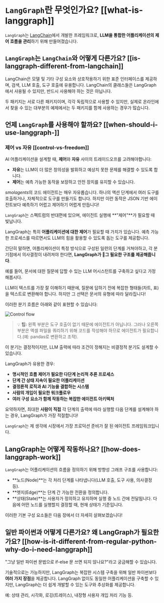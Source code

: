 # `LangGraph`란 무엇인가요? [[what-is-langgraph]]

`LangGraph`는 [LangChain](https://www.langchain.com/)에서 개발한 프레임워크로, **LLM을 통합한 어플리케이션의 제어 흐름을 관리**하기 위해 만들어졌습니다.

## `LangGraph`는 `LangChain`와 어떻게 다른가요? [[is-langgraph-different-from-langchain]]

LangChain은 모델 및 기타 구성 요소와 상호작용하기 위한 표준 인터페이스를 제공하며, 검색, LLM 호출, 도구 호출에 유용합니다.
LangChain의 클래스들은 LangGraph에서 사용될 수 있지만, 반드시 사용해야 하는 것은 아닙니다.

두 패키지는 서로 다른 패키지이며, 각각 독립적으로 사용할 수 있지만, 실제로 온라인에서 찾을 수 있는 대부분의 예제에서는 두 패키지를 함께 사용하는 경우가 많습니다.

## 언제 `LangGraph`를 사용해야 할까요? [[when-should-i-use-langgraph-]]
### 제어 vs 자유 [[control-vs-freedom]]

AI 어플리케이션을 설계할 때, **제어**와 **자유** 사이의 트레이드오프를 고려해야합니다:

- **자유**는 LLM이 더 많은 창의성을 발휘하고 예상치 못한 문제를 해결할 수 있도록 합니다.
- **제어**는 예측 가능한 동작을 보장하고 안전 장치를 유지할 수 있습니다.

*smolagents*의 코드 에이전트는 매우 자유롭습니다. 하나의 액션 단계에서 여러 도구를 호출하거나, 자체적으로 도구를 만들기도 합니다. 하지만 이런 동작은 JSON 기반 에이전트보다 예측하기 어렵고 제어하기 어렵게 만듭니다!

`LangGraph`는 스펙트럼의 반대편에 있으며, 에이전트 실행에 **"제어"**가 필요할 때 빛납니다.

LangGraph는 특히 **어플리케이션에 대한 제어**가 필요할 때 가치가 있습니다. 예측 가능한 프로세스를 따르면서도 LLM의 힘을 활용할 수 있도록 돕는 도구를 제공합니다.

간단히 말하면, 어플리케이션이 특정 방식으로 구성된 일련의 단계를 거쳐야하고, 각 분기점에서 의사결정이 내려져야 한다면, **LangGraph가 그 필요한 구조를 제공해줍니다**.

예를 들어, 문서에 대한 질문에 답할 수 있는 LLM 어시스턴트를 구축하고 싶다고 가정해봅시다.

LLM이 텍스트를 가장 잘 이해하기 때문에, 질문에 답하기 전에 복잡한 형태들(차트, 표)을 텍스트로 변환해야 합니다. 하지만 그 선택은 문서의 유형에 따라 달라집니다!

이러한 분기 흐름은 아래와 같이 표현할 수 있습니다:

<img src="https://huggingface.co/datasets/agents-course/course-images/resolve/main/en/unit2/LangGraph/flow.png" alt="Control flow"/>

> 💡 **팁:** 왼쪽 부분은 도구 호출이 없기 때문에 에이전트가 아닙니다. 그러나 오른쪽 부분은 엑셀 파일을 쿼리하기 위해 코드를 작성해야 하므로 에이전트가 필요합니다.(예: pandas로 변환하고 조작).

이 분기는 결정적이지만, LLM 출력에 따라 조건이 정해지는 비결정적 분기도 설계할 수 있습니다.

LangGraph가 유용한 경우:

- **명시적인 흐름 제어가 필요한 다단계 논리적 추론 프로세스**
- **단계 간 상태 지속이 필요한 어플리케이션**
- **결정론적 로직과 AI 기능을 결합하는 시스템**
- **사람의 개입이 필요한 워크플로우**
- **여러 구성 요소가 함께 작동하는 복잡한 에이전트 아키텍처**

요약하자면, 최대한 **사람이 직접** 각 단계의 출력에 따라 실행할 다음 단계를 설계해야 하는 경우, LangGraph가 가장 적절합니다!

`LangGraph`는 제 생각에 시장에서 가장 프로덕션 준비가 잘 된 에이전트 프레임워크입니다.

## LangGraph는 어떻게 작동하나요? [[how-does-langgraph-work]]

`LangGraph`는 어플리케이션의 흐름을 정의하기 위해 방향성 그래프 구조를 사용합니다:

- **노드(Node)**는 각 처리 단계를 나타냅니다(LLM 호출, 도구 사용, 의사결정 등).
- **엣지(Edge)**는 단계 간 가능한 전환을 정의합니다.
- **상태(State)**는 사용자가 정의하고 유지하며 실행 중 노드 간에 전달됩니다. 다음에 어떤 노드를 실행할지 결정할 때, 현재 상태가 기준입니다.

이러한 기본 구성 요소들은 다음 장에서 더 자세히 살펴보겠습니다!

## 일반 파이썬과 어떻게 다른가요? 왜 LangGraph가 필요한가요? [[how-is-it-different-from-regular-python-why-do-i-need-langgraph]]

"그냥 일반 파이썬 문법으로 if-else 문 쓰면 되지 않나요?"라고 궁금해할 수 있습니다.

기술적으로는 가능하지만, LangGraph는 복잡한 시스템 구축을 위해 일반 파이썬보다 **여러 가지 장점**을 제공합니다. LangGraph 없이도 동일한 어플리케이션을 구축할 수 있지만, LangGraph는 더 쉽게 개발할 수 있는 도구와 추상화를 제공합니다.

예: 상태 관리, 시각화, 로깅(트레이스), 내장형 사용자 개입 처리 기능 등.
